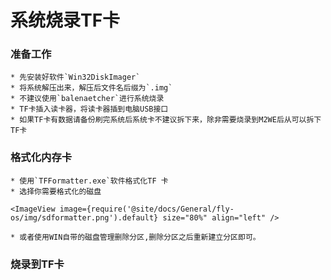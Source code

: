 

# 系统烧录TF卡

### 准备工作

    * 先安装好软件`Win32DiskImager`
    * 将系统解压出来，解压后文件名后缀为`.img`
    * 不建议使用`balenaetcher`进行系统烧录
    * TF卡插入读卡器，将读卡器插到电脑USB接口
    * 如果TF卡有数据请备份刷完系统后系统卡不建议拆下来，除非需要烧录到M2WE后从可以拆下TF卡

### 格式化内存卡

    * 使用`TFFormatter.exe`软件格式化TF 卡
    * 选择你需要格式化的磁盘

    <ImageView image={require('@site/docs/General/fly-os/img/sdformatter.png').default} size="80%" align="left" />

    * 或者使用WIN自带的磁盘管理删除分区,删除分区之后重新建立分区即可。

### 烧录到TF卡

<WIN32 />